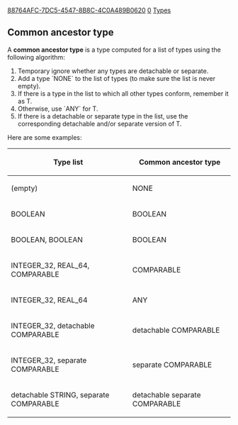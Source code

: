 [[Property:uuid|88764AFC-7DC5-4547-8B8C-4C0A489B0620]]
[[Property:weight|0]]
[[Property:title|Types]]

== Common ancestor type ==

A '''common ancestor type''' is a type computed for a list of types using the following algorithm:

# Temporary ignore whether any types are detachable or separate.
# Add a type `NONE` to the list of types (to make sure the list is never empty).
# If there is a type in the list to which all other types conform, remember it as T.
# Otherwise, use `ANY` for T.
# If there is a detachable or separate type in the list, use the corresponding detachable and/or separate version of T.


Here are some examples:
{|
! Type list
! Common ancestor type
|-
| (empty)
| <e>NONE</e>
|-
| <e>BOOLEAN</e>
| <e>BOOLEAN</e>
|-
| <e>BOOLEAN, BOOLEAN</e>
| <e>BOOLEAN</e>
|-
| <e>INTEGER_32, REAL_64, COMPARABLE</e>
| <e>COMPARABLE</e>
|-
| <e>INTEGER_32, REAL_64</e>
| <e>ANY</e>
|-
| <e>INTEGER_32, detachable COMPARABLE</e>
| <e>detachable COMPARABLE</e>
|-
| <e>INTEGER_32, separate COMPARABLE</e>
| <e>separate COMPARABLE</e>
|-
| <e>detachable STRING, separate COMPARABLE</e>
| <e>detachable separate COMPARABLE</e>
|}